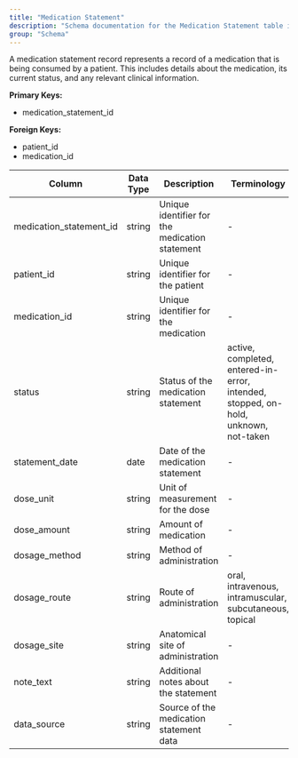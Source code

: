 ```yaml
---
title: "Medication Statement"
description: "Schema documentation for the Medication Statement table in the Metriport data model"
group: "Schema"
---
```


A medication statement record represents a record of a medication that is being consumed by a patient. This includes details about the medication, its current status, and any relevant clinical information.

**Primary Keys:**
* medication_statement_id

**Foreign Keys:**
* patient_id
* medication_id

| Column | Data Type | Description | Terminology |
| ------ | --------- | ----------- | ----------- |
| medication_statement_id | string | Unique identifier for the medication statement | - |
| patient_id | string | Unique identifier for the patient | - |
| medication_id | string | Unique identifier for the medication | - |
| status | string | Status of the medication statement | active, completed, entered-in-error, intended, stopped, on-hold, unknown, not-taken |
| statement_date | date | Date of the medication statement | - |
| dose_unit | string | Unit of measurement for the dose | - |
| dose_amount | string | Amount of medication | - |
| dosage_method | string | Method of administration | - |
| dosage_route | string | Route of administration | oral, intravenous, intramuscular, subcutaneous, topical |
| dosage_site | string | Anatomical site of administration | - |
| note_text | string | Additional notes about the statement | - |
| data_source | string | Source of the medication statement data | - |
